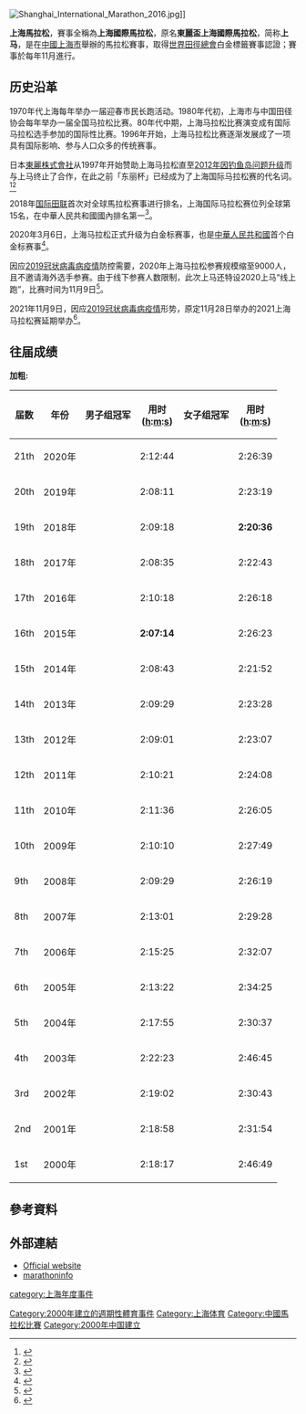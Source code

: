 {{Infobox Athleticrace
| name = 上海国际马拉松<br>Shanghai International Marathon
| image         = 
| imagesize     = 
| caption       = 
| date          = 十一月
| location      ={{CHN}}[[上海|上海]]
| type          = 公路竞赛
| distance      = [[马拉松|马拉松]]
| sponsor       =
| est           ={{start date and age|1996}}
| record        = 男子: 2:07:14 (2015), [[Paul_Lonyangata|Paul Lonyangata]]<br>女子: 2:20:36 (2018), [[Yebrgual_Melese|Yebrgual Melese]]
| homepage      = {{url|http://www.shmarathon.com}}
}}

[[File:Shanghai_International_Marathon_2016.jpg|thumb]]]]

'''上海馬拉松'''，賽事全稱為'''上海國際馬拉松'''，原名'''東麗盃上海國際馬拉松'''，简称'''上马'''，是在[[中國|中國]][[上海市|上海市]]舉辦的馬拉松賽事，取得[[世界田徑總會|世界田徑總會]]白金標籤賽事認證；賽事於每年11月進行。

==历史沿革==
1970年代上海每年举办一届迎春市民长跑活动。1980年代初，上海市与中国田径协会每年举办一届全国马拉松比赛。80年代中期，上海马拉松比赛演变成有国际马拉松选手参加的国际性比赛。1996年开始，上海马拉松比赛逐渐发展成了一项具有国际影响、参与人口众多的传统赛事。

日本[[東麗株式會社|東麗株式會社]]从1997年开始赞助上海马拉松直至[[2012年中国反日示威活动|2012年因钓鱼岛问题升级]]而与上马终止了合作，在此之前「东丽杯」已经成为了上海国际马拉松赛的代名词。<ref name="东方网">{{cite web|url=http://news.eastday.com/epublish/gb/paper141/24/class014100041/hwz714230.htm|title=上海近年马拉松长跑活动开展情况介绍回顾|publisher=东方网|date=2013-11-27|accessdate=2013-12-23|archive-date=2006-06-18|archive-url=https://web.archive.org/web/20060618145737/http://news.eastday.com/epublish/gb/paper141/24/class014100041/hwz714230.htm|dead-url=no}}</ref><ref name="东丽杯">{{cite web|url=http://news.ifeng.com/mainland/special/diaoyudaozhengduan/content-3/detail_2012_09/11/17527713_0.shtml|title=“东丽杯马拉松”发布会 因钓鱼岛争端被叫停|publisher=凤凰网|date=2012-09-11|accessdate=2013-12-23|archive-date=2019-07-29|archive-url=https://web.archive.org/web/20190729034241/http://news.ifeng.com/mainland/special/diaoyudaozhengduan/content-3/detail_2012_09/11/17527713_0.shtml|dead-url=no}}</ref>

2018年[[国际田联|国际田联]]首次对全球馬拉松赛事进行排名，上海国际马拉松赛位列全球第15名，在中華人民共和國國內排名第一<ref>{{Cite web |url=http://sh.eastday.com/m/20190729/u1ai12711518_K36320.html |title=2019上海马拉松来啦！11月17日开跑，大众跑者8月1日起报名 |accessdate=2019-11-17 |archive-date=2019-11-17 |archive-url=https://web.archive.org/web/20191117110002/http://sh.eastday.com/m/20190729/u1ai12711518_K36320.html |dead-url=no }}</ref>。

2020年3月6日，上海马拉松正式升级为白金标赛事，也是[[中華人民共和國|中華人民共和國]]首个白金标赛事<ref>{{Cite web |url=http://www.chinanews.com/ty/2020/03-06/9116025.shtml |title=上海马拉松成国内首个白金标赛事 为啥是它？ |accessdate=2020-03-06 |archive-date=2020-11-04 |archive-url=https://web.archive.org/web/20201104054411/http://www.chinanews.com/ty/2020/03-06/9116025.shtml |dead-url=no }}</ref>。

因应[[2019冠状病毒病疫情|2019冠状病毒病疫情]]防控需要，2020年上海马拉松参赛规模缩至9000人，且不邀请海外选手参赛。由于线下参赛人数限制，此次上马还特设2020上马“线上跑”，比赛时间为11月9日<ref>{{cite news |title=上海马拉松11月29日开赛：参赛规模九千人，增设线上跑 |url=https://finance.sina.com.cn/tech/2020-10-21/doc-iiznctkc6810608.shtml |accessdate=2020-10-21 |work=澎湃新闻 |date=2020-10-21 |archive-date=2020-10-26 |archive-url=https://web.archive.org/web/20201026074556/https://finance.sina.com.cn/tech/2020-10-21/doc-iiznctkc6810608.shtml |dead-url=no }}</ref>。

2021年11月9日，因应[[2019冠状病毒病疫情|2019冠状病毒病疫情]]形势，原定11月28日举办的2021上海马拉松赛延期举办<ref>{{cite news |author1=许东远 |author2=杨恺 |title=2021上海马拉松延期举办 |url=https://www.chinanews.com/gn/2021/11-09/9605505.shtml |accessdate=2021-11-10 |work=新华网 |date=2021-11-09 |archive-date=2021-11-10 |archive-url=https://web.archive.org/web/20211110154250/https://www.chinanews.com/gn/2021/11-09/9605505.shtml }}</ref>。

==往届成绩==
'''加粗:''' 
{{legend2|#A9F5A9|赛会纪录|border=solid 1px #AAAAAA}}
{| class="wikitable" style=" text-align:center;"
|-
!届数
!年份
!男子组冠军
!用时<br>([[小时|h]]:[[分钟|m]]:[[秒|s]])
!女子组冠军
!用时<br>([[小时|h]]:[[分钟|m]]:[[秒|s]])
|-
|21th
|2020年
|align=left|{{flagathlete|贾俄仁加|CHN}}
|2:12:44
|align=left|{{flagathlete|李芷萱|CHN}} 
|2:26:39
|-
|20th
|2019年
|align=left|{{flagathlete|Paul Lonyangata|KEN}}
|2:08:11
|align=left|{{flagathlete|{{en-link|Yebrgual Melese}}|ETH}} 
|2:23:19
|-
|19th
|2018年
|align=left|{{flagathlete|Seyefu Tura|ETH}}
|2:09:18
|align=left|{{flagathlete|{{en-link|Yebrgual Melese}}|ETH}} 
|bgcolor=#A9F5A9|'''2:20:36'''
|-
|18th
|2017年
|align=left|{{flagathlete|[[史蒂芬•莫克卡|史蒂芬•莫克卡]]|RSA}}
|2:08:35
|align=left|{{flagathlete|[[Roza_Dereje|Roza Dereje]]|ETH}} 
|2:22:43
|-
|17th
|2016年
|align=left|{{flagathlete|[[史蒂芬•莫克卡|史蒂芬•莫克卡]]|RSA}}
|2:10:18
|align=left|{{flagathlete|[[Roza_Dereje|Roza Dereje]]|ETH}} 
|2:26:18
|-
|16th
|2015年
|align=left|{{flagathlete|[[Paul_Lonyangata|Paul Lonyangata]]|KEN}}
|bgcolor=#A9F5A9|'''2:07:14'''
|align=left|{{flagathlete|[[Nguriatukei_Rael_Kiyara|Nguriatukei Raelkiyara]]|KEN}} 
|2:26:23
|-
|15th
|2014年
|align=left|{{flagathlete|[[史蒂芬•莫克卡|史蒂芬•莫克卡]]|RSA}}
|2:08:43
|align=left|{{flagathlete|[[Tigist_Tufa|Tigist Tufa]]|ETH}} 
|2:21:52
|-
|14th
|2013年
|align=left|{{flagathlete|[[史蒂芬•莫克卡|史蒂芬•莫克卡]]|RSA}}
|2:09:29
|align=left|{{flagathlete|[[阿貝魯·凱貝蒂|阿貝魯·凱貝蒂]]|ETH}} 
|2:23:28
|-
|13th
|2012年
|align=left|{{flagathlete|[[Sylvester_Kimeli_Teimet|Sylvester Kimeli Teimet]]|KEN}}
|2:09:01
|align=left|{{flagathlete|[[Feyse_Tadese|Feyse Tadese]]|ETH}} 
|2:23:07
|-
|12th
|2011年
|align=left|{{flagathlete|[[Willy_Kibor_Koitile|Willy Kibor Koitile]]|KEN}}
|2:10:21
|align=left|{{flagathlete|[[Kebebush_Haile_Lema|Kebebush Haile Lema]]|ETH}} 
|2:24:08
|-
|11th
|2010年
|align=left|{{flagathlete|[[加肖·阿斯法乌|加肖·阿斯法乌]]|ETH}}
|2:11:36
|align=left|{{flagathlete|[[Nailya_Yulamanova|Nailya Yulamanova]]|RUS}} 
|2:26:05
|-
|10th
|2009年
|align=left|{{flagathlete|加肖·阿斯法乌|ETH}}
|2:10:10
|align=left|{{flagathlete|[[魏亚楠|魏亚楠]]|CHN}}
|2:27:49
|-
|9th
|2008年
|align=left|{{flagathlete|加肖·阿斯法乌|ETH|1996}}
|2:09:29
|align=left|{{flagathlete|[[Irina_Timofeyeva|Irina Timofeyeva]]|RUS}}
|2:26:19
|-
|8th
|2007年
|align=left|{{flagathlete|[[Samy_Tum|Samy Tum]]|KEN}}
|2:13:01
|align=left|{{flagathlete|[[利迪娅·希蒙|利迪娅·希蒙]]|ROM}}
|2:29:28
|-
|7th
|2006年
|align=left|{{flagathlete|[[Paul_Atudonyang_Korir|Paul Korir]]|KEN}}
|2:15:25
|align=left|{{flagathlete|[[張新_(1989年)|張新]]|CHN}}
|2:32:07
|-
|6th
|2005年
|align=left|{{flagathlete|[[韩刚|韩刚]]|CHN}}
|2:13:22
|align=left|{{flagathlete|[[张淑晶|张淑晶]]|CHN}}
|2:34:25
|-
|5th
|2004年
|align=left|{{flagathlete|[[Benson_Mbithi|Benson Mbithi]]|KEN}}
|2:17:55
|align=left|{{flagathlete|[[魏亚楠|魏亚楠]]|CHN}}
|2:30:37
|-
|4th
|2003年
|align=left|{{flagathlete|[[蒋振国|蒋振国]]|CHN}}
|2:22:23
|align=left|{{flagathlete|[[葛萍莉|葛萍莉]]|CHN}}
|2:46:45
|-
|3rd
|2002年
|align=left|{{flagathlete|[[土屋克己|土屋克己]]|JPN}}
|2:19:02
|align=left|{{flagathlete|[[张淑晶|张淑晶]]|CHN}}
|2:30:43
|-
|2nd
|2001年
|align=left|{{flagathlete|[[詹东临|詹东临]]|CHN}}
|2:18:58
|align=left|{{flagathlete|[[张淑晶|张淑晶]]|CHN}}
|2:31:54
|-
|1st
|2000年
|align=left|{{flagathlete|[[海卢·尼格萨|海卢·尼格萨]]|ETH|1996}}
|2:18:17
|align=left|{{flagathlete|[[于晓宁|于晓宁]]|CHN}}
|2:46:49
|}

== 參考資料 ==
{{Reflist}}

== 外部連結 ==
*[https://web.archive.org/web/20090322024521/http://www.shmarathon.com/ Official website]
*[http://marathoninfo.free.fr/historique/shangai.htm marathoninfo]{{Wayback|url=http://marathoninfo.free.fr/historique/shangai.htm |date=20180923122850 }}

{{中国马拉松比赛}}
{{国际田联路跑标识赛}}
{{马拉松大满贯赛事}}

[[Category:2000年建立的週期性體育事件|Category:2000年建立的週期性體育事件]]
[[Category:上海体育|Category:上海体育]]
[[Category:中國馬拉松比賽|Category:中國馬拉松比賽]]
[[category:上海年度事件|category:上海年度事件]]
[[Category:2000年中国建立|Category:2000年中国建立]]